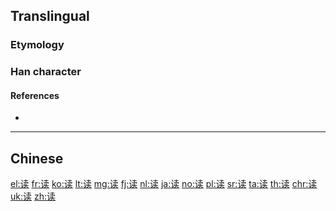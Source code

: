 {{character info/new}}
{{also|讀|読}}
==Translingual==
{{Han simplified forms|讀|読|读}}

===Etymology===
{{Han simp|讀|f=言|t=讠|f2=賣|t2=卖}}

===Han character===
{{Han char|rn=149|rad=讠|as=08|sn=10|four=|canj=IVJNK|ids=⿰讠卖}}

====References====
* {{Han ref|kx=1188.181|hdz=63984.090|uh=8BFB|ud=35835}}

----

==Chinese==
{{zh-see|讀}}

[[el:读]]
[[fr:读]]
[[ko:读]]
[[lt:读]]
[[mg:读]]
[[fj:读]]
[[nl:读]]
[[ja:读]]
[[no:读]]
[[pl:读]]
[[sr:读]]
[[ta:读]]
[[th:读]]
[[chr:读]]
[[uk:读]]
[[zh:读]]
